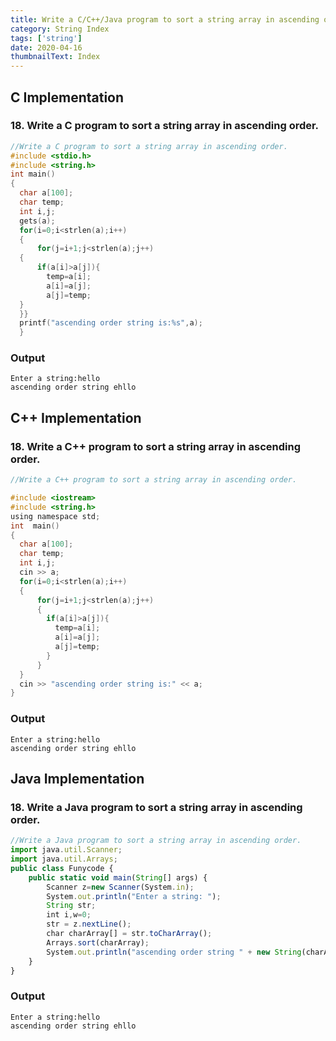 ```yaml
---
title: Write a C/C++/Java program to sort a string array in ascending order.
category: String Index
tags: ['string']
date: 2020-04-16
thumbnailText: Index
---
```


## C Implementation
### 18. Write a C program to sort a string array in ascending order.
```c
//Write a C program to sort a string array in ascending order.
#include <stdio.h>
#include <string.h>
int main()
{
  char a[100];
  char temp;
  int i,j;
  gets(a);
  for(i=0;i<strlen(a);i++)
  {
      for(j=i+1;j<strlen(a);j++)
  {
      if(a[i]>a[j]){
        temp=a[i];
        a[i]=a[j];
        a[j]=temp;
  }
  }}
  printf("ascending order string is:%s",a);
  }
```
### Output
```
Enter a string:hello
ascending order string ehllo
```
## C++ Implementation
### 18. Write a C++ program to sort a string array in ascending order.
```c
//Write a C++ program to sort a string array in ascending order.

#include <iostream>
#include <string.h>
using namespace std;
int  main()
{
  char a[100];
  char temp;
  int i,j;
  cin >> a;
  for(i=0;i<strlen(a);i++)
  {
      for(j=i+1;j<strlen(a);j++)
      {
        if(a[i]>a[j]){
          temp=a[i];
          a[i]=a[j];
          a[j]=temp;
        }
      }
  }
  cin >> "ascending order string is:" << a;
}
```
### Output
```
Enter a string:hello
ascending order string ehllo
```

## Java Implementation
### 18. Write a Java program to sort a string array in ascending order.
```js
//Write a Java program to sort a string array in ascending order.
import java.util.Scanner;
import java.util.Arrays;
public class Funycode {
    public static void main(String[] args) {
        Scanner z=new Scanner(System.in);
        System.out.println("Enter a string: ");
        String str;
        int i,w=0;
        str = z.nextLine();
        char charArray[] = str.toCharArray();
        Arrays.sort(charArray);
        System.out.println("ascending order string " + new String(charArray));
    }
}
```
### Output
```
Enter a string:hello
ascending order string ehllo
```
